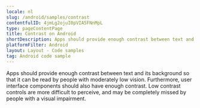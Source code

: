 ```yaml
---
locale: nl
slug: /android/samples/contrast
contentfulID: 4jmLg2ojuI0pVIA5FNnMpL
type: pageContentPage
title: Contrast on Android
shortDescription: Apps should provide enough contrast between text and its background so that it can be read by people with moderately low vision.
platformFilter: Android
layout: Layout - Code samples
tag: Android code sample
---
```


Apps should provide enough contrast between text and its background so that it can be read by people with moderately low vision. Furthermore, user interface components should also have enough contrast. Low contrast controls are more difficult to perceive, and may be completely missed by people with a visual impairment.

<CodeSample id="screen-contrast" locale="nl" platform="android"/>